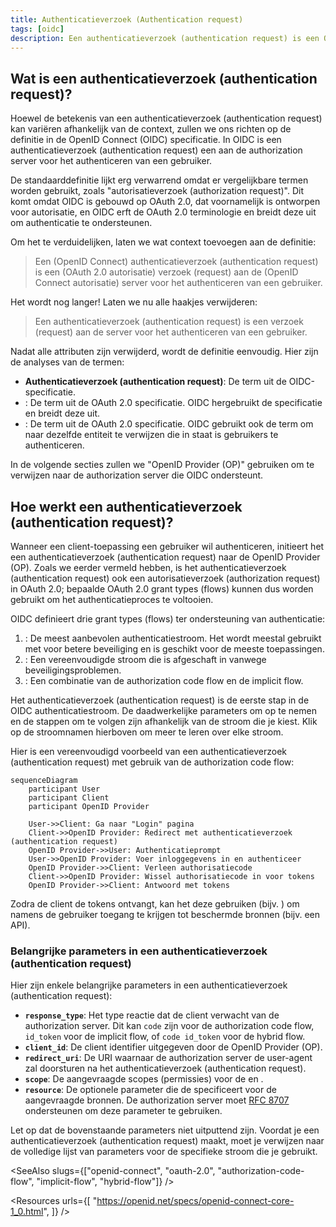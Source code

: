 ```yaml
---
title: Authenticatieverzoek (Authentication request)
tags: [oidc]
description: Een authenticatieverzoek (authentication request) is een OpenID Connect (OIDC) verzoek om een gebruiker te authenticeren. Het hergebruikt het OAuth 2.0 autorisatieverzoek (authorization request) en breidt het uit om authenticatie te ondersteunen.
---
```


## Wat is een authenticatieverzoek (authentication request)?

Hoewel de betekenis van een authenticatieverzoek (authentication request) kan variëren afhankelijk van de context, zullen we ons richten op de definitie in de OpenID Connect (OIDC) specificatie. In OIDC is een authenticatieverzoek (authentication request) een <Ref slug="authorization-request" /> aan de authorization server voor het authenticeren van een gebruiker.

De standaarddefinitie lijkt erg verwarrend omdat er vergelijkbare termen worden gebruikt, zoals "autorisatieverzoek (authorization request)". Dit komt omdat OIDC is gebouwd op OAuth 2.0, dat voornamelijk is ontworpen voor autorisatie, en OIDC erft de OAuth 2.0 terminologie en breidt deze uit om authenticatie te ondersteunen.

Om het te verduidelijken, laten we wat context toevoegen aan de definitie:

> Een (OpenID Connect) authenticatieverzoek (authentication request) is een (OAuth 2.0 autorisatie) verzoek (request) aan de (OpenID Connect autorisatie) server voor het authenticeren van een gebruiker.

Het wordt nog langer! Laten we nu alle haakjes verwijderen:

> Een authenticatieverzoek (authentication request) is een verzoek (request) aan de server voor het authenticeren van een gebruiker.

Nadat alle attributen zijn verwijderd, wordt de definitie eenvoudig. Hier zijn de analyses van de termen:

- **Authenticatieverzoek (authentication request)**: De term uit de OIDC-specificatie.
- <Ref slug="authorization-request" />: De term uit de OAuth 2.0 specificatie. OIDC hergebruikt de specificatie en breidt deze uit.
- <Ref slug="authorization-server" />: De term uit de OAuth 2.0 specificatie. OIDC gebruikt ook de term <Ref slug="openid-connect" headingId="openid-provider-op" /> om naar dezelfde entiteit te verwijzen die in staat is gebruikers te authenticeren.

In de volgende secties zullen we "OpenID Provider (OP)" gebruiken om te verwijzen naar de authorization server die OIDC ondersteunt.

## Hoe werkt een authenticatieverzoek (authentication request)?

Wanneer een client-toepassing een gebruiker wil authenticeren, initieert het een authenticatieverzoek (authentication request) naar de OpenID Provider (OP). Zoals we eerder vermeld hebben, is het authenticatieverzoek (authentication request) ook een autorisatieverzoek (authorization request) in OAuth 2.0; bepaalde OAuth 2.0 grant types (flows) kunnen dus worden gebruikt om het authenticatieproces te voltooien.

OIDC definieert drie grant types (flows) ter ondersteuning van authenticatie:

1. <Ref slug="authorization-code-flow" />: De meest aanbevolen authenticatiestroom. Het wordt meestal gebruikt met <Ref slug="pkce" /> voor betere beveiliging en is geschikt voor de meeste toepassingen.
2. <Ref slug="implicit-flow" />: Een vereenvoudigde stroom die is afgeschaft in <Ref slug="oauth-2.1" /> vanwege beveiligingsproblemen.
3. <Ref slug="hybrid-flow" />: Een combinatie van de authorization code flow en de implicit flow.

Het authenticatieverzoek (authentication request) is de eerste stap in de OIDC authenticatiestroom. De daadwerkelijke parameters om op te nemen en de stappen om te volgen zijn afhankelijk van de stroom die je kiest. Klik op de stroomnamen hierboven om meer te leren over elke stroom.

Hier is een vereenvoudigd voorbeeld van een authenticatieverzoek (authentication request) met gebruik van de authorization code flow:

```mermaid
sequenceDiagram
    participant User
    participant Client
    participant OpenID Provider

    User->>Client: Ga naar "Login" pagina
    Client->>OpenID Provider: Redirect met authenticatieverzoek (authentication request)
    OpenID Provider->>User: Authenticatieprompt
    User->>OpenID Provider: Voer inloggegevens in en authenticeer
    OpenID Provider->>Client: Verleen authorisatiecode
    Client->>OpenID Provider: Wissel authorisatiecode in voor tokens
    OpenID Provider->>Client: Antwoord met tokens
```

Zodra de client de tokens ontvangt, kan het deze gebruiken (bijv. <Ref slug="access-token" />) om namens de gebruiker toegang te krijgen tot beschermde bronnen (bijv. een API).

### Belangrijke parameters in een authenticatieverzoek (authentication request)

Hier zijn enkele belangrijke parameters in een authenticatieverzoek (authentication request):

- **`response_type`**: Het type reactie dat de client verwacht van de authorization server. Dit kan `code` zijn voor de authorization code flow, `id_token` voor de implicit flow, of `code id_token` voor de hybrid flow.
- **`client_id`**: De client identifier uitgegeven door de OpenID Provider (OP).
- **`redirect_uri`**: De URI waarnaar de authorization server de user-agent zal doorsturen na het authenticatieverzoek (authentication request).
- **`scope`**: De aangevraagde <Ref slug="scope">scopes</Ref> (permissies) voor de <Ref slug="id-token" /> en <Ref slug="access-token" />.
- **`resource`**: De optionele parameter die de <Ref slug="resource-indicator" /> specificeert voor de aangevraagde bronnen. De authorization server moet [RFC 8707](https://datatracker.ietf.org/doc/html/rfc8707) ondersteunen om deze parameter te gebruiken.

Let op dat de bovenstaande parameters niet uitputtend zijn. Voordat je een authenticatieverzoek (authentication request) maakt, moet je verwijzen naar de volledige lijst van parameters voor de specifieke stroom die je gebruikt.

<SeeAlso slugs={["openid-connect", "oauth-2.0", "authorization-code-flow", "implicit-flow", "hybrid-flow"]} />

<Resources
  urls={[
    "https://openid.net/specs/openid-connect-core-1_0.html",
  ]}
/>